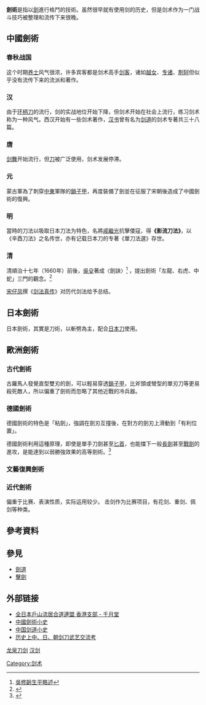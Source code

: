 {{globalize}}
'''劍術'''是指以[[劍|劍]]進行格鬥的技術。虽然很早就有使用剑的历史，但是剑术作为一门战斗技巧被整理和流传下来很晚。

==中國劍術==
{{main|中國劍術}}
===春秋战国===
这个时期[[养士|养士]]风气很浓，许多宾客都是剑术高手[[剑客|剑客]]，诸如[[越女|越女]]、[[专诸|专诸]]、[[荆轲|荆轲]]但似乎没有流传下来的流派和著作。

===汉===
由于[[环柄刀|环柄刀]]的流行，剑的实战地位开始下降，但剑术开始在社会上流行，练习剑术称为一种风气。西汉开始有一些剑术著作，[[汉书|汉书]]曾有名为[[《劍道》_(汉书)|剑道]]的剑术专著共三十八篇。

===唐===
[[剑舞|剑舞]]开始流行，但[[刀|刀]]被广泛使用，剑术发展停滞。

===元===
蒙古軍為了刺穿[[中東|中東]]軍隊的[[鎖子甲|鎖子甲]]，再度裝備了劍並在征服了宋朝後造成了中國劍術的復興。

===明===
當時的刀法以吸取日本刀法为特色，名將[[戚繼光|戚繼光]]抗擊倭寇，得'''《影流刀法》'''，以《辛酉刀法》之名传世，亦有记载日本刀的专著《單刀法選》存世。

===清===
清順治十七年（1660年）前後，[[吳殳|吳殳]]著成〈劍訣〉<ref name="吳殳著劍訣">[http://ntnuteenage.blog.163.com/blog/static/168092870201231835048168/ 吳修齡生平略述]{{Dead link|date=2019年5月 |bot=InternetArchiveBot |fix-attempted=yes }}</ref> ，提出劍術「左龍、右虎、中蛇」三門的觀念。<ref name="劍訣">{{Cite web |url=http://ntnuteenage.blog.163.com/blog/static/16809287020123603215632/ |title=〈劍訣〉與〈後劍訣〉今譯 |access-date=2012-07-28 |archive-url=https://web.archive.org/web/20120411091724/http://ntnuteenage.blog.163.com/blog/static/16809287020123603215632/ |archive-date=2012-04-11 |dead-url=yes }}</ref>

[[宋仔凤|宋仔凤]]撰《[[剑法真传|剑法真传]]》对历代剑法给予总结。

==日本劍術==
{{main|日本劍術}}

日本劍術，其實是刀術，以斬劈為主，配合[[日本刀|日本刀]]使用。

==歐洲劍術==
{{main|劍擊}}
===古代劍術===
古羅馬人發覺直型雙刃的劍，可以輕易穿透[[鎖子甲|鎖子甲]]，比斧頭或彎型的單刃刀等更易殺死敵人，所以偏重了劍術而忽略了其他近戰的冷兵器。

===德國劍術===
德國劍術的特色是「粘劍」，強調在劍刃互撞後，在對方的劍刃上滑動到「有利位置」。

德國劍術利用這種原理，即使是單手刀劍甚至[[匕首|匕首]]，也能擋下一般[[長劍|長劍]]甚至[[戰劍|戰劍]]的進攻，是能達到以弱勝強效果的高等劍術。<ref name="德國劍法">{{Cite web |url=http://lancelotrsw.blog.163.com/blog/static/20733620420125171230993/ |title=德國劍術的特色 |access-date=2012-07-28 |archive-url=https://web.archive.org/web/20120702041033/http://lancelotrsw.blog.163.com/blog/static/20733620420125171230993/ |archive-date=2012-07-02 |dead-url=yes }}</ref>

===文藝復興劍術===
===近代劍術===
偏重于比赛、表演性质，实际运用较少。
击剑作为比赛项目，有花剑、重剑、佩剑等种类。

==參考資料==
<references/>

==參見==
*[[劍道|劍道]]
*[[擊劍|擊劍]]

==外部链接==
*[http://www.katana-hk.com/ 全日本戶山流居合道連盟 香港支部 - 千月堂] {{Wayback|url=http://www.katana-hk.com/ |date=20160304070712 }}
*[https://web.archive.org/web/20061214060839/http://blog.phoenixtv.com/user1/sword/archives/2006/29479.html 中國劍術小史]
*[http://bbs.top81.cn/bbs/read.php?tid=30720&page=e&fpage=1 中国剑道小史]{{dead link|date=2017年11月 |bot=InternetArchiveBot |fix-attempted=yes }}
*[http://www.cqzg.cn/viewarticle.php?id=82084 历史上中、日、朝剑刀武艺交流考]{{dead link|date=2017年11月 |bot=InternetArchiveBot |fix-attempted=yes }}
[http://www.longquan-baojian.com/ 龙泉刀剑] {{Wayback|url=http://www.longquan-baojian.com/ |date=20201019151736 }}
[http://www.longquan-baojian.com/ 汉剑] {{Wayback|url=http://www.longquan-baojian.com/ |date=20201019151736 }}

{{Authority control}}
[[Category:剑术|Category:剑术]]